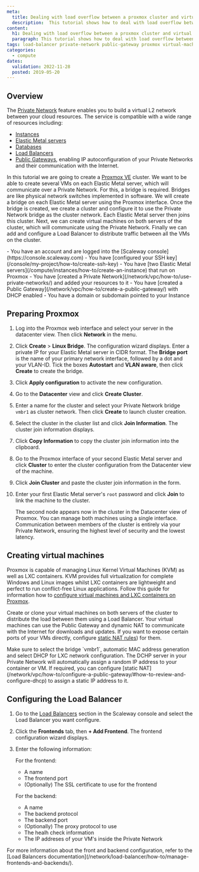 ```yaml
---
meta:
  title: Dealing with load overflow between a proxmox cluster and virtual machines on an Elastic Metal Server over Scaleway Private Networks
  description:  This tutorial shows how to deal with load overflow between a proxmox cluster and virtual machines on an Elastic Metal Server over Scaleway Private Networks
content:
  h1: Dealing with load overflow between a proxmox cluster and virtual machines on an Elastic Metal Server over Scaleway Private Networks
  paragraph: This tutorial shows how to deal with load overflow between a proxmox cluster and virtual machines on an Elastic Metal Server over Scaleway Private Networks
tags: load-balancer private-network public-gateway proxmox virtual-machine
categories:
  - compute
dates:
  validation: 2022-11-28
  posted: 2019-05-20
---
```


## Overview

The [Private Network](/network/vpc/quickstart/) feature enables you to build a virtual L2 network between your cloud resources. The service is compatible with a wide range of resources including: 
* [Instances](/compute/instances/quickstart/)
* [Elastic Metal servers](/compute/elastic-metal/quickstart/)
* [Databases](/managed-databases/postgresql-and-mysql/quickstart/)
* [Load Balancers](/network/load-balancer/quickstart/)
* [Public Gateways](/network/vpc/concepts/#public-gateway), enabling IP autoconfiguration of your Private Networks and their communication with the Internet.

In this tutorial we are going to create a [Proxmox VE](https://www.proxmox.com/en/proxmox-ve) cluster. We want to be able to create several VMs on each Elastic Metal server, which will communicate over a Private Network. For this, a bridge is required. Bridges are like physical network switches implemented in software. We will create a bridge on each Elastic Metal server using the Proxmox interface. Once the bridge is created, we create a cluster and configure it to use the Private Network bridge as the cluster network. Each Elastic Metal server then joins this cluster. Next, we can create virtual machines on both servers of the cluster, which will communicate using the Private Network. Finally we can add and configure a Load Balancer to distribute traffic between all the VMs on the cluster. 

<Macro id="iam-requirements" />
 
<Message type="requirement">
  - You have an account and are logged into the [Scaleway console](https://console.scaleway.com)
  - You have [configured your SSH key](/console/my-project/how-to/create-ssh-key)
  - You have [two Elastic Metal servers](/compute/instances/how-to/create-an-instance) that run on Proxmox
  - You have [created a Private Network](/network/vpc/how-to/use-private-networks/) and added your resources to it
  - You have [created a Public Gateway](/network/vpc/how-to/create-a-public-gateway/) with DHCP enabled
  - You have a domain or subdomain pointed to your Instance
</Message>

## Preparing Proxmox

1. Log into the Proxmox web interface and select your server in the datacenter view. Then click **Network** in the menu.
2. Click **Create** > **Linux Bridge**. The configuration wizard displays. Enter a private IP for your Elastic Metal server in CIDR format. The **Bridge port** is the name of your primary network interface, followed by a dot and your VLAN-ID. Tick the boxes **Autostart** and **VLAN aware**, then click **Create** to create the bridge.
    <Lightbox src="scaleway-px-create-linux-bridge.webp" alt="" />
3. Click **Apply configuration** to activate the new configuration.
4. Go to the **Datacenter** view and click **Create Cluster**. 
5. Enter a name for the cluster and select your Private Network bridge `vmbr1` as cluster network. Then click **Create** to launch cluster creation. 
6. Select the cluster in the cluster list and click **Join Information**. The cluster join information displays.
7. Click **Copy Information** to copy the cluster join information into the clipboard. 
8. Go to the Proxmox interface of your second Elastic Metal server and click **Cluster** to enter the cluster configuration from the Datacenter view of the machine. 
9. Click **Join Cluster** and paste the cluster join information in the form. 
10. Enter your first Elastic Metal server's `root` password and click **Join** to link the machine to the cluster. 

    The second node appears now in the cluster in the Datacenter view of Proxmox. You can manage both machines using a single interface. Communication between members of the cluster is entirely via your Private Network, ensuring the highest level of security and the lowest latency. 

## Creating virtual machines

Proxmox is capable of managing Linux Kernel Virtual Machines (KVM) as well as LXC containers. KVM provides full virtualization for complete Windows and Linux images whilst LXC containers are lightweight and perfect to run conflict-free Linux applications. 
Follow this guide for information how to [configure virtual machines and LXC containers on Proxmox](/tutorials/configure-failover-proxmox/).

Create or clone your virtual machines on both servers of the cluster to distribute the load between them using a Load Balancer. Your virtual machines can use the Public Gateway and dynamic NAT to communicate with the Internet for downloads and updates. If you want to expose certain ports of your VMs directly, configure [static NAT rules](/network/vpc/how-to/configure-a-public-gateway/#how-to-review-and-configure-nat)) for them. 

<Message type="tip">
  Make sure to select the bridge `vmbr1`, automatic MAC address generation and select DHCP for LXC network configuration.
  <Lightbox src="scaleway-px-create-vm.webp" alt="" />
  The DCHP server in your Private Network will automatically assign a random IP address to your container or VM. If required, you can configure [static NAT](/network/vpc/how-to/configure-a-public-gateway/#how-to-review-and-configure-dhcp) to assign a static IP address to it.
</Message>

## Configuring the Load Balancer

1. Go to the [Load Balancers](https://console.scaleway.com/load-balancer/lbs/) section in the Scaleway console and select the Load Balancer you want configure.
2. Click the **Frontends** tab, then **+ Add Frontend**. The frontend configuration wizard displays.
3. Enter the following information: 
    <Lightbox src="scaleway-px-create-frontend.webp" alt="" />

    For the frontend:
    * A name
    * The frontend port
    * (Optionally) The SSL certificate to use for the frontend

    For the backend:
    * A name
    * The backend protocol 
    * The backend port 
    * (Optionally) The proxy protocol to use
    * The healh check information
    * The IP addreses of your VM's inside the Private Network

<Message type="tip">
  For more information about the front and backend configuration, refer to the [Load Balancers documentation](/network/load-balancer/how-to/manage-frontends-and-backends/).
</Message>

